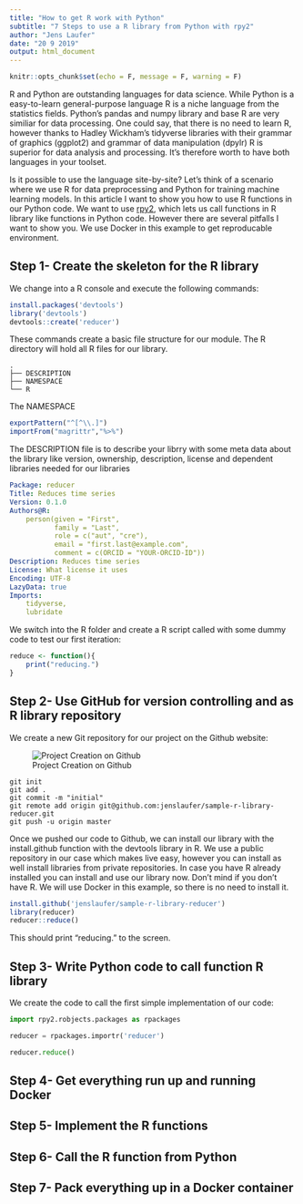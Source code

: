 ```yaml
---
title: "How to get R work with Python"
subtitle: "7 Steps to use a R library from Python with rpy2"
author: "Jens Laufer"
date: "20 9 2019"
output: html_document
---
```


```r
knitr::opts_chunk$set(echo = F, message = F, warning = F)
```

R and Python are outstanding languages for data science. While Python is a easy-to-learn general-purpose language R 
is a niche language from the statistics fields. Python's pandas and numpy library  and base R are very similiar for 
data processing. One could say, that there is no need to learn R, however thanks to Hadley Wickham's tidyverse 
libraries with their grammar of graphics (ggplot2) and grammar of data manipulation (dpylr) 
R is superior for data analysis and processing. It's therefore worth to have both languages in your toolset. 

Is it possible to use the language site-by-site? Let's think of a scenario where we use R for 
data preprocessing and Python for training machine learning models. In this article I want to show you 
how to use R functions in our Python code. We want to use [rpy2](https://rpy2.readthedocs.io), which lets us 
call functions in R library like functions in Python code. However there are several pitfalls I want to show you. 
We use Docker in this example to get reproducable environment.


## Step 1- Create the skeleton for the R library


We change into a R console and execute the following commands:

```R
install.packages('devtools')
library('devtools')
devtools::create('reducer')
```

These commands create a basic file structure for our module. The R directory will hold all R files for our library.

```shell
.
├── DESCRIPTION
├── NAMESPACE
└── R
```
The NAMESPACE

```R
exportPattern("^[^\\.]")
importFrom("magrittr","%>%")
```

The DESCRIPTION file is to describe your librry with some meta data about the library like version, 
ownership, description, license and dependent libraries needed for our libraries

```yaml
Package: reducer
Title: Reduces time series
Version: 0.1.0
Authors@R: 
    person(given = "First",
           family = "Last",
           role = c("aut", "cre"),
           email = "first.last@example.com",
           comment = c(ORCID = "YOUR-ORCID-ID"))
Description: Reduces time series
License: What license it uses
Encoding: UTF-8
LazyData: true
Imports:  
    tidyverse,
    lubridate
```

We switch into the R folder and create a R script called with some dummy code to test our first iteration:

```R
reduce <- function(){
    print("reducing.")
}
```


## Step 2- Use GitHub for version controlling and as R library repository


We create a new Git repository for our project on the Github website:

![Project Creation on Github](https://res.cloudinary.com/jenslaufer/image/upload/c_scale,w_888/v1569306497/github_repo_create.png)

```shell
git init
git add .
git commit -m "initial"
git remote add origin git@github.com:jenslaufer/sample-r-library-reducer.git
git push -u origin master
```

Once we pushed our code to Github, we can install our library with the install.github function with the devtools library in R. 
We use a public repository  in our case which makes live easy, however you can install as well install libraries from private repositories.
In case you have R already installed you can install and use our library now. Don't mind if you don't have R. We will use Docker in 
this example, so there is no need to install it.

```R
install.github('jenslaufer/sample-r-library-reducer')
library(reducer)
reducer::reduce()
```

This should print "reducing." to the screen.

## Step 3- Write Python code to call function R library

We create the code to call the first simple implementation of our code:

```python
import rpy2.robjects.packages as rpackages

reducer = rpackages.importr('reducer')

reducer.reduce()
```

## Step 4- Get everything run up and running Docker

## Step 5- Implement the R functions

## Step 6- Call the R function from Python

## Step 7- Pack everything up in a Docker container
